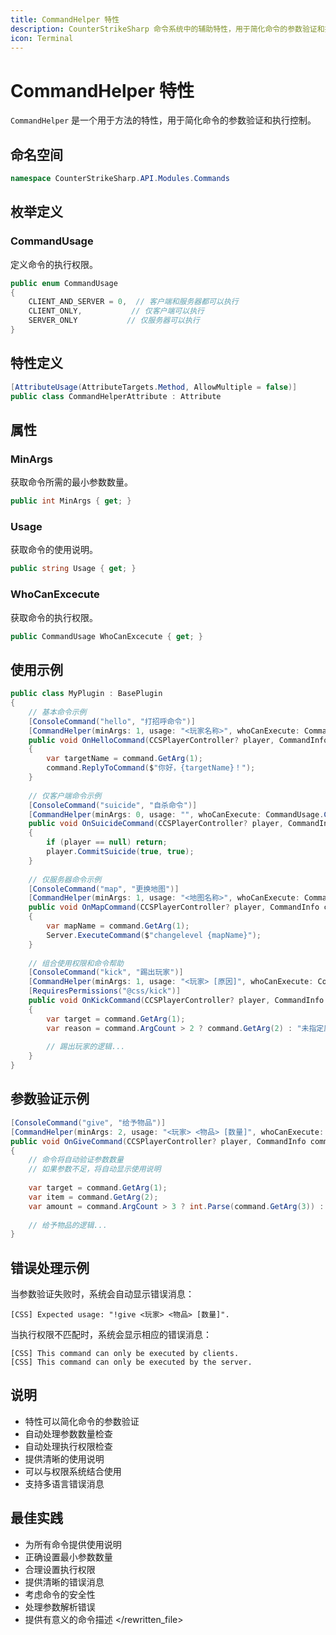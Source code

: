 ```yaml
---
title: CommandHelper 特性
description: CounterStrikeSharp 命令系统中的辅助特性，用于简化命令的参数验证和执行控制
icon: Terminal
---
```


# CommandHelper 特性

`CommandHelper` 是一个用于方法的特性，用于简化命令的参数验证和执行控制。

## 命名空间

```csharp
namespace CounterStrikeSharp.API.Modules.Commands
```

## 枚举定义

### CommandUsage

定义命令的执行权限。

```csharp
public enum CommandUsage
{
    CLIENT_AND_SERVER = 0,  // 客户端和服务器都可以执行
    CLIENT_ONLY,           // 仅客户端可以执行
    SERVER_ONLY           // 仅服务器可以执行
}
```

## 特性定义

```csharp
[AttributeUsage(AttributeTargets.Method, AllowMultiple = false)]
public class CommandHelperAttribute : Attribute
```

## 属性

### MinArgs

获取命令所需的最小参数数量。

```csharp
public int MinArgs { get; }
```

### Usage

获取命令的使用说明。

```csharp
public string Usage { get; }
```

### WhoCanExcecute

获取命令的执行权限。

```csharp
public CommandUsage WhoCanExcecute { get; }
```

## 使用示例

```csharp
public class MyPlugin : BasePlugin
{
    // 基本命令示例
    [ConsoleCommand("hello", "打招呼命令")]
    [CommandHelper(minArgs: 1, usage: "<玩家名称>", whoCanExecute: CommandUsage.CLIENT_AND_SERVER)]
    public void OnHelloCommand(CCSPlayerController? player, CommandInfo command)
    {
        var targetName = command.GetArg(1);
        command.ReplyToCommand($"你好，{targetName}！");
    }
    
    // 仅客户端命令示例
    [ConsoleCommand("suicide", "自杀命令")]
    [CommandHelper(minArgs: 0, usage: "", whoCanExecute: CommandUsage.CLIENT_ONLY)]
    public void OnSuicideCommand(CCSPlayerController? player, CommandInfo command)
    {
        if (player == null) return;
        player.CommitSuicide(true, true);
    }
    
    // 仅服务器命令示例
    [ConsoleCommand("map", "更换地图")]
    [CommandHelper(minArgs: 1, usage: "<地图名称>", whoCanExecute: CommandUsage.SERVER_ONLY)]
    public void OnMapCommand(CCSPlayerController? player, CommandInfo command)
    {
        var mapName = command.GetArg(1);
        Server.ExecuteCommand($"changelevel {mapName}");
    }
    
    // 组合使用权限和命令帮助
    [ConsoleCommand("kick", "踢出玩家")]
    [CommandHelper(minArgs: 1, usage: "<玩家> [原因]", whoCanExecute: CommandUsage.CLIENT_AND_SERVER)]
    [RequiresPermissions("@css/kick")]
    public void OnKickCommand(CCSPlayerController? player, CommandInfo command)
    {
        var target = command.GetArg(1);
        var reason = command.ArgCount > 2 ? command.GetArg(2) : "未指定原因";
        
        // 踢出玩家的逻辑...
    }
}
```

## 参数验证示例

```csharp
[ConsoleCommand("give", "给予物品")]
[CommandHelper(minArgs: 2, usage: "<玩家> <物品> [数量]", whoCanExecute: CommandUsage.CLIENT_AND_SERVER)]
public void OnGiveCommand(CCSPlayerController? player, CommandInfo command)
{
    // 命令将自动验证参数数量
    // 如果参数不足，将自动显示使用说明
    
    var target = command.GetArg(1);
    var item = command.GetArg(2);
    var amount = command.ArgCount > 3 ? int.Parse(command.GetArg(3)) : 1;
    
    // 给予物品的逻辑...
}
```

## 错误处理示例

当参数验证失败时，系统会自动显示错误消息：

```
[CSS] Expected usage: "!give <玩家> <物品> [数量]".
```

当执行权限不匹配时，系统会显示相应的错误消息：

```
[CSS] This command can only be executed by clients.
[CSS] This command can only be executed by the server.
```

## 说明

- 特性可以简化命令的参数验证
- 自动处理参数数量检查
- 自动处理执行权限检查
- 提供清晰的使用说明
- 可以与权限系统结合使用
- 支持多语言错误消息

## 最佳实践

- 为所有命令提供使用说明
- 正确设置最小参数数量
- 合理设置执行权限
- 提供清晰的错误消息
- 考虑命令的安全性
- 处理参数解析错误
- 提供有意义的命令描述
</rewritten_file> 